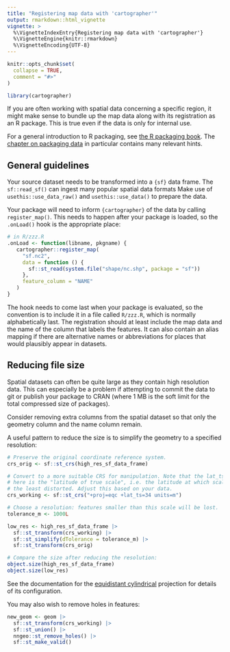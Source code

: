 ```yaml
---
title: "Registering map data with 'cartographer'"
output: rmarkdown::html_vignette
vignette: >
  %\VignetteIndexEntry{Registering map data with 'cartographer'}
  %\VignetteEngine{knitr::rmarkdown}
  %\VignetteEncoding{UTF-8}
---
```


```r
knitr::opts_chunk$set(
  collapse = TRUE,
  comment = "#>"
)
```

```r
library(cartographer)
```


If you are often working with spatial data concerning a specific region, it might
make sense to bundle up the map data along with its registration as an R package.
This is true even if the data is only for internal use.

For a general introduction to R packaging, see [the R packaging book](https://r-pkgs.org/).
The [chapter on packaging data](https://r-pkgs.org/data.html) in particular contains many
relevant hints.


## General guidelines
Your source dataset needs to be transformed into a `{sf}` data frame. The `sf::read_sf()`
can ingest many popular spatial data formats
Make use of `usethis::use_data_raw()` and `usethis::use_data()` to prepare the data.

Your package will need to inform `{cartographer}` of the data by calling `register_map()`.
This needs to happen after your package is loaded, so the `.onLoad()` hook is the
appropriate place:

```r
# in R/zzz.R
.onLoad <- function(libname, pkgname) {
   cartographer::register_map(
     "sf.nc2",
     data = function () {
       sf::st_read(system.file("shape/nc.shp", package = "sf"))
     },
     feature_column = "NAME"
   )
}
```

The hook needs to come last when your package is evaluated, so the convention is
to include it in a file called `R/zzz.R`, which is normally alphabetically last.
The registration should at least include the map data and the name of the column that
labels the features. It can also contain an alias mapping if there are alternative
names or abbreviations for places that would plausibly appear in datasets.


## Reducing file size
Spatial datasets can often be quite large as they contain high resolution data.
This can especially be a problem if attempting to commit the data to git or publish
your package to CRAN (where 1 MB is the soft limit for the total compressed size of
packages).

Consider removing extra columns from the spatial dataset so that only the geometry column
and the name column remain.

A useful pattern to reduce the size is to simplify the geometry to a specified resolution:

```r
# Preserve the original coordinate reference system.
crs_orig <- sf::st_crs(high_res_sf_data_frame)

# Convert to a more suitable CRS for manipulation. Note that the lat_ts argument
# here is the "latitude of true scale", i.e. the latitude at which scale will be
# the least distorted. Adjust this based on your data.
crs_working <- sf::st_crs("+proj=eqc +lat_ts=34 units=m")

# Choose a resolution: features smaller than this scale will be lost.
tolerance_m <- 1000L

low_res <- high_res_sf_data_frame |>
  sf::st_transform(crs_working) |>
  sf::st_simplify(dTolerance = tolerance_m) |>
  sf::st_transform(crs_orig)

# Compare the size after reducing the resolution:
object.size(high_res_sf_data_frame)
object.size(low_res)
```

See the documentation for the [equidistant cylindrical](https://proj.org/operations/projections/eqc.html)
projection for details of its configuration.

You may also wish to remove holes in features:

```r
new_geom <- geom |>
  sf::st_transform(crs_working) |>
  sf::st_union() |>
  nngeo::st_remove_holes() |>
  sf::st_make_valid()
```

